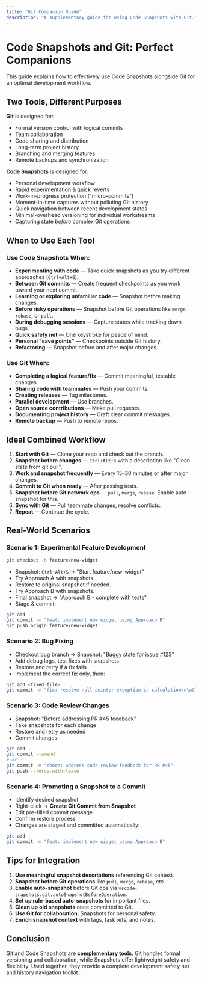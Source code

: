 ```yaml
---
title: "Git Companion Guide"
description: "A supplementary guide for using Code Snapshots with Git."
---
```


# Code Snapshots and Git: Perfect Companions

This guide explains how to effectively use Code Snapshots alongside Git for an optimal development workflow.

## Two Tools, Different Purposes

**Git** is designed for:

- Formal version control with logical commits
- Team collaboration
- Code sharing and distribution
- Long-term project history
- Branching and merging features
- Remote backups and synchronization

**Code Snapshots** is designed for:

- Personal development workflow
- Rapid experimentation & quick reverts
- Work-in-progress protection ("micro-commits")
- Moment-in-time captures without polluting Git history
- Quick navigation between recent development states
- Minimal-overhead versioning for individual workstreams
- Capturing state _before_ complex Git operations

## When to Use Each Tool

### Use Code Snapshots When:

- **Experimenting with code** — Take quick snapshots as you try different approaches (`Ctrl+Alt+S`).
- **Between Git commits** — Create frequent checkpoints as you work toward your next commit.
- **Learning or exploring unfamiliar code** — Snapshot before making changes.
- **Before risky operations** — Snapshot before Git operations like `merge`, `rebase`, or `pull`.
- **During debugging sessions** — Capture states while tracking down bugs.
- **Quick safety net** — One keystroke for peace of mind.
- **Personal "save points"** — Checkpoints outside Git history.
- **Refactoring** — Snapshot before and after major changes.

### Use Git When:

- **Completing a logical feature/fix** — Commit meaningful, testable changes.
- **Sharing code with teammates** — Push your commits.
- **Creating releases** — Tag milestones.
- **Parallel development** — Use branches.
- **Open source contributions** — Make pull requests.
- **Documenting project history** — Craft clear commit messages.
- **Remote backup** — Push to remote repos.

## Ideal Combined Workflow

1. **Start with Git** — Clone your repo and check out the branch.
2. **Snapshot before changes** — `Ctrl+Alt+S` with a description like "Clean state from git pull".
3. **Work and snapshot frequently** — Every 15–30 minutes or after major changes.
4. **Commit to Git when ready** — After passing tests.
5. **Snapshot before Git network ops** — `pull`, `merge`, `rebase`. Enable auto-snapshot for this.
6. **Sync with Git** — Pull teammate changes, resolve conflicts.
7. **Repeat** — Continue the cycle.

## Real-World Scenarios

### Scenario 1: Experimental Feature Development

```bash
git checkout -b feature/new-widget
```

- Snapshot: `Ctrl+Alt+S` → "Start feature/new-widget"
- Try Approach A with snapshots.
- Restore to original snapshot if needed.
- Try Approach B with snapshots.
- Final snapshot → "Approach B - complete with tests"
- Stage & commit:

```bash
git add .
git commit -m "feat: implement new widget using Approach B"
git push origin feature/new-widget
```

### Scenario 2: Bug Fixing

- Checkout bug branch → Snapshot: "Buggy state for issue #123"
- Add debug logs, test fixes with snapshots
- Restore and retry if a fix fails
- Implement the correct fix only, then:

```bash
git add <fixed_file>
git commit -m "fix: resolve null pointer exception in calculation\n\nCloses #123"
```

### Scenario 3: Code Review Changes

- Snapshot: "Before addressing PR #45 feedback"
- Take snapshots for each change
- Restore and retry as needed
- Commit changes:

```bash
git add .
git commit --amend
# or
git commit -m "chore: address code review feedback for PR #45"
git push --force-with-lease
```

### Scenario 4: Promoting a Snapshot to a Commit

- Identify desired snapshot
- Right-click → **Create Git Commit from Snapshot**
- Edit pre-filled commit message
- Confirm restore process
- Changes are staged and committed automatically:

```bash
git add .
git commit -m "feat: implement new widget using Approach B"
```

## Tips for Integration

1. **Use meaningful snapshot descriptions** referencing Git context.
2. **Snapshot before Git operations** like `pull`, `merge`, `rebase`, etc.
3. **Enable auto-snapshot** before Git ops via `vscode-snapshots.git.autoSnapshotBeforeOperation`.
4. **Set up rule-based auto-snapshots** for important files.
5. **Clean up old snapshots** once committed to Git.
6. **Use Git for collaboration**, Snapshots for personal safety.
7. **Enrich snapshot context** with tags, task refs, and notes.

## Conclusion

Git and Code Snapshots are **complementary tools**. Git handles formal versioning and collaboration, while Snapshots offer lightweight safety and flexibility. Used together, they provide a complete development safety net and history navigation toolkit.